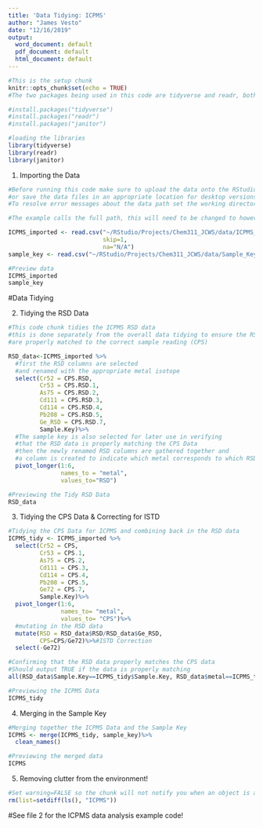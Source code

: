 ```yaml
---
title: 'Data Tidying: ICPMS'
author: "James Vesto"
date: "12/16/2019"
output:
  word_document: default
  pdf_document: default
  html_document: default
---
```


```r
#This is the setup chunk
knitr::opts_chunk$set(echo = TRUE)
#The two packages being used in this code are tidyverse and readr, both are available on CRAN and can be installed if necessary with the following lines of code:

#install.packages("tidyverse")
#install.packages("readr")
#install.packages("janitor")

#loading the libraries
library(tidyverse)
library(readr)
library(janitor)

```

1) Importing the Data
```r
#Before running this code make sure to upload the data onto the RStudio server 
#or save the data files in an appropriate location for desktop versions of R
#To resolve error messages about the data path set the working directory as the location where the data is saved.

#The example calls the full path, this will need to be changed to however the data is saved on your computer. An easy way to determine the path is to click the import dataset button in the environment and copy the path from the box on the top.

ICPMS_imported <- read.csv("~/RStudio/Projects/Chem311_JCWS/data/ICPMS_Data.csv", 
                           skip=1, 
                           na="N/A")
sample_key <- read.csv("~/RStudio/Projects/Chem311_JCWS/data/Sample_Key.csv", skip=0)

#Preview data
ICPMS_imported
sample_key
```

#Data Tidying

2) Tidying the RSD Data
```r
#This code chunk tidies the ICPMS RSD data
#this is done separately from the overall data tidying to ensure the RSD values 
#are properly matched to the correct sample reading (CPS)

RSD_data<-ICPMS_imported %>%
  #first the RSD columns are selected 
  #and renamed with the appropriate metal isotope
  select(Cr52 = CPS.RSD, 
         Cr53 = CPS.RSD.1, 
         As75 = CPS.RSD.2, 
         Cd111 = CPS.RSD.3, 
         Cd114 = CPS.RSD.4, 
         Pb208 = CPS.RSD.5,
         Ge_RSD = CPS.RSD.7,
         Sample.Key)%>% 
  #The sample key is also selected for later use in verifying 
  #that the RSD data is properly matching the CPS Data
  #then the newly renamed RSD columns are gathered together and 
  #a column is created to indicate which metal corresponds to which RSD
  pivot_longer(1:6,
               names_to = "metal",
               values_to="RSD")

#Previewing the Tidy RSD Data
RSD_data
```

3) Tidying the CPS Data & Correcting for ISTD
```r
#Tidying the CPS Data for ICPMS and combining back in the RSD data
ICPMS_tidy <- ICPMS_imported %>% 
  select(Cr52 = CPS,
         Cr53 = CPS.1,
         As75 = CPS.2,
         Cd111 = CPS.3,
         Cd114 = CPS.4,
         Pb208 = CPS.5,
         Ge72 = CPS.7,
         Sample.Key)%>% 
  pivot_longer(1:6,
               names_to= "metal", 
               values_to= "CPS")%>% 
  #mutating in the RSD data
  mutate(RSD = RSD_data$RSD/RSD_data$Ge_RSD,
         CPS=CPS/Ge72)%>%#ISTD Correction
  select(-Ge72)

#Confirming that the RSD data properly matches the CPS data
#Should output TRUE if the data is properly matching 
all(RSD_data$Sample.Key==ICPMS_tidy$Sample.Key, RSD_data$metal==ICPMS_tidy$metal)

#Previewing the ICPMS Data
ICPMS_tidy
```

4) Merging in the Sample Key
```r
#Merging together the ICPMS Data and the Sample Key
ICPMS <- merge(ICPMS_tidy, sample_key)%>%
  clean_names()

#Previewing the merged data
ICPMS
```

5) Removing clutter from the environment!

```r
#Set warning=FALSE so the chunk will not notify you when an object is already removed from the environment
rm(list=setdiff(ls(), "ICPMS"))
```

#See file 2 for the ICPMS data analysis example code!